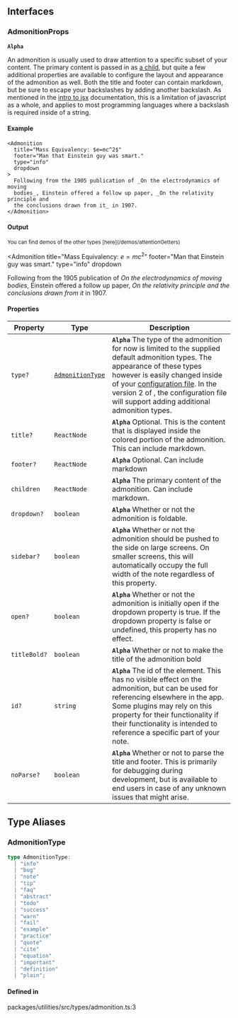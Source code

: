 ## Interfaces

### AdmonitionProps

**`Alpha`**

An admonition is usually used to draw attention to a specific subset of your content. The primary content is passed in as [a child](/docs/user/introToJsx), but quite a few additional properties are available to configure the layout and appearance of the admonition as well. Both the title and footer can contain markdown, but be sure to escape your backslashes by adding another backslash. As mentioned in the [intro to jsx](/docs/user/introToJsx) documentation, this is a limitation of javascript as a whole, and applies to most programming languages where a backslash is required inside of a string.

#### Example

```tsx
<Admonition
  title="Mass Equivalency: $e=mc^2$"
  footer="Man that Einstein guy was smart."
  type="info"
  dropdown
>
  Following from the 1905 publication of _On the electrodynamics of moving
  bodies_, Einstein offered a follow up paper, _On the relativity principle and
  the conclusions drawn from it_ in 1907.
</Admonition>
```

#### Output

<Small noMargin muted>
  You can find demos of the other types [here](/demos/attentionGetters)
</Small>

<Admonition
  title="Mass Equivalency: $e=mc^2$"
  footer="Man that Einstein guy was smart."
  type="info"
  dropdown
>
  Following from the 1905 publication of *On the electrodynamics of moving
  bodies*, Einstein offered a follow up paper, *On the relativity principle and
  the conclusions drawn from it* in 1907.
</Admonition>

#### Properties

| Property     | Type                                                                   | Description                                                                                                                                                                                                                                                                                                                            |
| ------------ | ---------------------------------------------------------------------- | -------------------------------------------------------------------------------------------------------------------------------------------------------------------------------------------------------------------------------------------------------------------------------------------------------------------------------------- |
| `type?`      | [`AdmonitionType`](/utilities.src.types.admonition.mdx#admonitiontype) | **`Alpha`** The type of the admonition for now is limited to the supplied default admonition types. The appearance of these types however is easily changed inside of your [configuration file](/configure). In the version 2 of <LogoAsText fontSize={13} />, the configuration file will support adding additional admonition types. |
| `title?`     | `ReactNode`                                                            | **`Alpha`** Optional. This is the content that is displayed inside the colored portion of the admonition. This can include markdown.                                                                                                                                                                                                   |
| `footer?`    | `ReactNode`                                                            | **`Alpha`** Optional. Can include markdown                                                                                                                                                                                                                                                                                             |
| `children`   | `ReactNode`                                                            | **`Alpha`** The primary content of the admonition. Can include markdown.                                                                                                                                                                                                                                                               |
| `dropdown?`  | `boolean`                                                              | **`Alpha`** Whether or not the admonition is foldable.                                                                                                                                                                                                                                                                                 |
| `sidebar?`   | `boolean`                                                              | **`Alpha`** Whether or not the admonition should be pushed to the side on large screens. On smaller screens, this will automatically occupy the full width of the note regardless of this property.                                                                                                                                    |
| `open?`      | `boolean`                                                              | **`Alpha`** Whether or not the admonition is initially open if the dropdown property is true. If the dropdown property is false or undefined, this property has no effect.                                                                                                                                                             |
| `titleBold?` | `boolean`                                                              | **`Alpha`** Whether or not to make the title of the admonition bold                                                                                                                                                                                                                                                                    |
| `id?`        | `string`                                                               | **`Alpha`** The id of the element. This has no visible effect on the admonition, but can be used for referencing elsewhere in the app. Some plugins may rely on this property for their functionality if their functionality is intended to reference a specific part of your note.                                                    |
| `noParse?`   | `boolean`                                                              | **`Alpha`** Whether or not to parse the title and footer. This is primarily for debugging during development, but is available to end users in case of any unknown issues that might arise.                                                                                                                                            |

## Type Aliases

### AdmonitionType

```ts
type AdmonitionType:
  | "info"
  | "bug"
  | "note"
  | "tip"
  | "faq"
  | "abstract"
  | "todo"
  | "success"
  | "warn"
  | "fail"
  | "example"
  | "practice"
  | "quote"
  | "cite"
  | "equation"
  | "important"
  | "definition"
  | "plain";
```

#### Defined in

packages/utilities/src/types/admonition.ts:3
